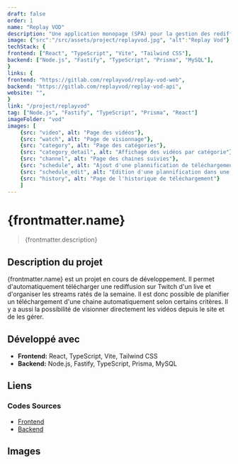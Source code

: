 ```yaml
---
draft: false
order: 1
name: "Replay VOD"
description: "Une application monopage (SPA) pour la gestion des rediffusions de lives Twitch manqués destinée aux spectateurs."
image: {"src":"/src/assets/project/replayvod.jpg", "alt":"Replay Vod"}
techStack: {
frontend: ["React", "TypeScript", "Vite", "Tailwind CSS"],
backend: ["Node.js", "Fastify", "TypeScript", "Prisma", "MySQL"],
}
links: {
frontend: "https://gitlab.com/replayvod/replay-vod-web",
backend: "https://gitlab.com/replayvod/replay-vod-api",
website: "",
}
link: "/project/replayvod"
tag: ["Node.js", "Fastify", "TypeScript", "Prisma", "React"]
imageFolder: "vod"
images: [
    {src: "video", alt: "Page des vidéos"},
    {src: "watch", alt: "Page de visionnage"},
    {src: "category", alt: "Page des catégories"},
    {src: "category_detail", alt: "Affichage des vidéos par catégorie"},
    {src: "channel", alt: "Page des chaines suivies"},
    {src: "schedule", alt: "Ajout d'une plannification de téléchargement avec gestion d'erreurs"},
    {src: "schedule_edit", alt: "Edition d'une plannification dans une modal"},
    {src: "history", alt: "Page de l'historique de téléchargement"}
    ]
---
```


# {frontmatter.name}

> {frontmatter.description}

## Description du projet

{frontmatter.name} est un projet en cours de développement. Il permet d'automatiquement télécharger une rediffusion sur Twitch d'un live et d'organiser les streams ratés de la semaine. Il est donc possible de planifier un téléchargement d'une chaine automatiquement selon certains critères. Il y a aussi la possibilité de visionner directement les vidéos depuis le site et de les gérer.

## Développé avec

-   **Frontend:** React, TypeScript, Vite, Tailwind CSS
-   **Backend:** Node.js, Fastify, TypeScript, Prisma, MySQL

## Liens

### Codes Sources

-   [Frontend](https://gitlab.com/replayvod/replay-vod-web)
-   [Backend](https://gitlab.com/replayvod/replay-vod-api)

## Images
